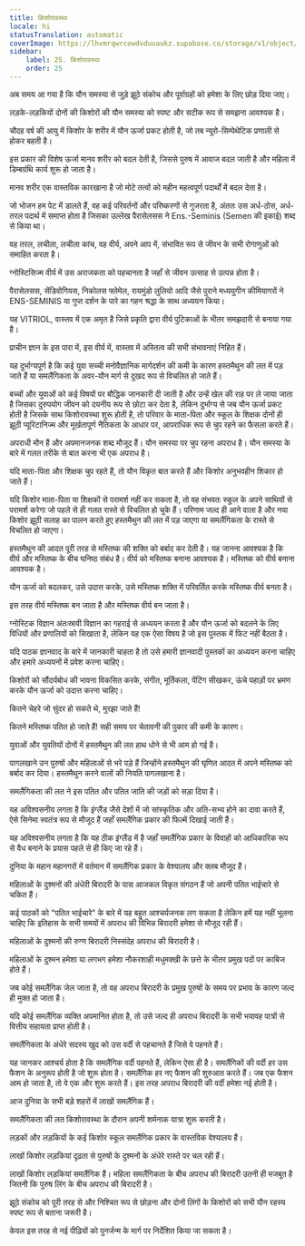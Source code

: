 ```yaml
---
title: किशोरावस्था
locale: hi
statusTranslation: automatic
coverImage: https://lhvmrqwrcowdvduuaukz.supabase.co/storage/v1/object/public/strapi-uploads/small_cover-educacion-fundamental.webp-2d51a7828a2b1309555be27f7e2a61a0.webp
sidebar:
    label: 25. किशोरावस्था
    order: 25
---
```

अब समय आ गया है कि यौन समस्या से जुड़े झूठे संकोच और पूर्वाग्रहों को हमेशा के लिए छोड़ दिया जाए।

लड़के-लड़कियों दोनों की किशोरों की यौन समस्या को स्पष्ट और सटीक रूप से समझना आवश्यक है।

चौदह वर्ष की आयु में किशोर के शरीर में यौन ऊर्जा प्रकट होती है, जो तब न्यूरो-सिम्पेथेटिक प्रणाली से होकर बहती है।

इस प्रकार की विशेष ऊर्जा मानव शरीर को बदल देती है, जिससे पुरुष में आवाज बदल जाती है और महिला में डिम्बग्रंथि कार्य शुरू हो जाता है।

मानव शरीर एक वास्तविक कारखाना है जो मोटे तत्वों को महीन महत्वपूर्ण पदार्थों में बदल देता है।

जो भोजन हम पेट में डालते हैं, वह कई परिवर्तनों और परिष्करणों से गुजरता है, अंततः उस अर्ध-ठोस, अर्ध-तरल पदार्थ में समाप्त होता है जिसका उल्लेख पैरासेलसस ने Ens.-Seminis (Semen की इकाई) शब्द से किया था।

वह तरल, लचीला, लचीला कांच, वह वीर्य, ​​अपने आप में, संभावित रूप से जीवन के सभी रोगाणुओं को समाहित करता है।

ग्नोस्टिसिज्म वीर्य में उस अराजकता को पहचानता है जहाँ से जीवन उत्साह से उत्पन्न होता है।

पैरासेलसस, सेंडिवोगियस, निकोलस फ्लेमेल, रायमुंडो लुलियो आदि जैसे पुराने मध्ययुगीन कीमियागरों ने ENS-SEMINIS या गुप्त दर्शन के पारे का गहन श्रद्धा के साथ अध्ययन किया।

यह VITRIOL, वास्तव में एक अमृत है जिसे प्रकृति द्वारा वीर्य पुटिकाओं के भीतर समझदारी से बनाया गया है।

प्राचीन ज्ञान के इस पारा में, इस वीर्य में, वास्तव में अस्तित्व की सभी संभावनाएं निहित हैं।

यह दुर्भाग्यपूर्ण है कि कई युवा सच्ची मनोवैज्ञानिक मार्गदर्शन की कमी के कारण हस्तमैथुन की लत में पड़ जाते हैं या समलैंगिकता के अवर-यौन मार्ग से दुखद रूप से विचलित हो जाते हैं।

बच्चों और युवाओं को कई विषयों पर बौद्धिक जानकारी दी जाती है और उन्हें खेल की राह पर ले जाया जाता है जिसका दुरुपयोग जीवन को दयनीय रूप से छोटा कर देता है, लेकिन दुर्भाग्य से जब यौन ऊर्जा प्रकट होती है जिसके साथ किशोरावस्था शुरू होती है, तो परिवार के माता-पिता और स्कूल के शिक्षक दोनों ही झूठी प्यूरिटानिज्म और मूर्खतापूर्ण नैतिकता के आधार पर, आपराधिक रूप से चुप रहने का फैसला करते हैं।

अपराधी मौन हैं और अपमानजनक शब्द मौजूद हैं। यौन समस्या पर चुप रहना अपराध है। यौन समस्या के बारे में गलत तरीके से बात करना भी एक अपराध है।

यदि माता-पिता और शिक्षक चुप रहते हैं, तो यौन विकृत बात करते हैं और किशोर अनुभवहीन शिकार हो जाते हैं।

यदि किशोर माता-पिता या शिक्षकों से परामर्श नहीं कर सकता है, तो वह संभवतः स्कूल के अपने साथियों से परामर्श करेगा जो पहले से ही गलत रास्ते से विचलित हो चुके हैं। परिणाम जल्द ही आने वाला है और नया किशोर झूठी सलाह का पालन करते हुए हस्तमैथुन की लत में पड़ जाएगा या समलैंगिकता के रास्ते से विचलित हो जाएगा।

हस्तमैथुन की आदत पूरी तरह से मस्तिष्क की शक्ति को बर्बाद कर देती है। यह जानना आवश्यक है कि वीर्य और मस्तिष्क के बीच घनिष्ठ संबंध है। वीर्य को मस्तिष्क बनाना आवश्यक है। मस्तिष्क को वीर्य बनाना आवश्यक है।

यौन ऊर्जा को बदलकर, उसे उदात्त करके, उसे मस्तिष्क शक्ति में परिवर्तित करके मस्तिष्क वीर्य बनता है।

इस तरह वीर्य मस्तिष्क बन जाता है और मस्तिष्क वीर्य बन जाता है।

ग्नोस्टिक विज्ञान अंतःस्रावी विज्ञान का गहराई से अध्ययन करता है और यौन ऊर्जा को बदलने के लिए विधियों और प्रणालियों को सिखाता है, लेकिन यह एक ऐसा विषय है जो इस पुस्तक में फिट नहीं बैठता है।

यदि पाठक ज्ञानवाद के बारे में जानकारी चाहता है तो उसे हमारी ज्ञानवादी पुस्तकों का अध्ययन करना चाहिए और हमारे अध्ययनों में प्रवेश करना चाहिए।

किशोरों को सौंदर्यबोध की भावना विकसित करके, संगीत, मूर्तिकला, पेंटिंग सीखकर, ऊंचे पहाड़ों पर भ्रमण करके यौन ऊर्जा को उदात्त करना चाहिए।

कितने चेहरे जो सुंदर हो सकते थे, मुरझा जाते हैं!

कितने मस्तिष्क पतित हो जाते हैं! सही समय पर चेतावनी की पुकार की कमी के कारण।

युवाओं और युवतियों दोनों में हस्तमैथुन की लत हाथ धोने से भी आम हो गई है।

पागलखाने उन पुरुषों और महिलाओं से भरे पड़े हैं जिन्होंने हस्तमैथुन की घृणित आदत में अपने मस्तिष्क को बर्बाद कर दिया। हस्तमैथुन करने वालों की नियति पागलखाना है।

समलैंगिकता की लत ने इस पतित और पतित जाति की जड़ों को सड़ा दिया है।

यह अविश्वसनीय लगता है कि इंग्लैंड जैसे देशों में जो सांस्कृतिक और अति-सभ्य होने का दावा करते हैं, ऐसे सिनेमा स्वतंत्र रूप से मौजूद हैं जहाँ समलैंगिक प्रकार की फिल्में दिखाई जाती हैं।

यह अविश्वसनीय लगता है कि यह ठीक इंग्लैंड में है जहाँ समलैंगिक प्रकार के विवाहों को आधिकारिक रूप से वैध बनाने के प्रयास पहले से ही किए जा रहे हैं।

दुनिया के महान महानगरों में वर्तमान में समलैंगिक प्रकार के वेश्यालय और क्लब मौजूद हैं।

महिलाओं के दुश्मनों की अंधेरी बिरादरी के पास आजकल विकृत संगठन हैं जो अपनी पतित भाईचारे से चकित हैं।

कई पाठकों को "पतित भाईचारे" के बारे में यह बहुत आश्चर्यजनक लग सकता है लेकिन हमें यह नहीं भूलना चाहिए कि इतिहास के सभी समयों में अपराध की विभिन्न बिरादरी हमेशा से मौजूद रही हैं।

महिलाओं के दुश्मनों की रुग्ण बिरादरी निस्संदेह अपराध की बिरादरी है।

महिलाओं के दुश्मन हमेशा या लगभग हमेशा नौकरशाही मधुमक्खी के छत्ते के भीतर प्रमुख पदों पर काबिज होते हैं।

जब कोई समलैंगिक जेल जाता है, तो वह अपराध बिरादरी के प्रमुख पुरुषों के समय पर प्रभाव के कारण जल्द ही मुक्त हो जाता है।

यदि कोई समलैंगिक व्यक्ति अपमानित होता है, तो उसे जल्द ही अपराध बिरादरी के सभी भयावह पात्रों से वित्तीय सहायता प्राप्त होती है।

समलैंगिकता के अंधेरे सदस्य खुद को उस वर्दी से पहचानते हैं जिसे वे पहनते हैं।

यह जानकर आश्चर्य होता है कि समलैंगिक वर्दी पहनते हैं, लेकिन ऐसा ही है। समलैंगिकों की वर्दी हर उस फैशन के अनुरूप होती है जो शुरू होता है। समलैंगिक हर नए फैशन की शुरुआत करते हैं। जब एक फैशन आम हो जाता है, तो वे एक और शुरू करते हैं। इस तरह अपराध बिरादरी की वर्दी हमेशा नई होती है।

आज दुनिया के सभी बड़े शहरों में लाखों समलैंगिक हैं।

समलैंगिकता की लत किशोरावस्था के दौरान अपनी शर्मनाक यात्रा शुरू करती है।

लड़कों और लड़कियों के कई किशोर स्कूल समलैंगिक प्रकार के वास्तविक वेश्यालय हैं।

लाखों किशोर लड़कियां दृढ़ता से पुरुषों के दुश्मनों के अंधेरे रास्ते पर चल रही हैं।

लाखों किशोर लड़कियां समलैंगिक हैं। महिला समलैंगिकता के बीच अपराध की बिरादरी उतनी ही मजबूत है जितनी कि पुरुष लिंग के बीच अपराध की बिरादरी है।

झूठे संकोच को पूरी तरह से और निश्चित रूप से छोड़ना और दोनों लिंगों के किशोरों को सभी यौन रहस्य स्पष्ट रूप से बताना जरूरी है।

केवल इस तरह से नई पीढ़ियों को पुनर्जन्म के मार्ग पर निर्देशित किया जा सकता है।

